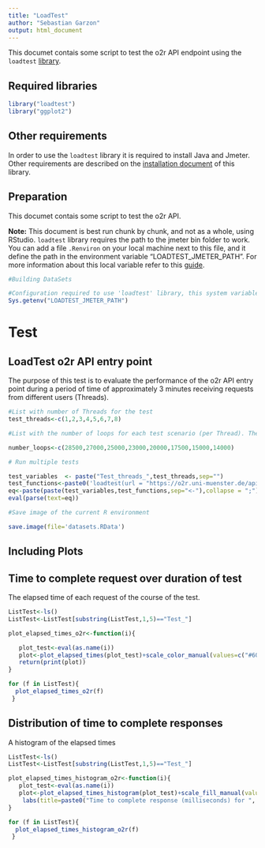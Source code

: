 ```yaml
---
title: "LoadTest"
author: "Sebastian Garzon"
output: html_document
---
```


This documet contais some script to test the o2r API endpoint using the `loadtest` [library](https://github.com/tmobile/loadtest).

## Required libraries
```r
library("loadtest")
library("ggplot2")
```

## Other requirements

In order to use the `loadtest` library it is required to install Java and Jmeter. Other requirements are described on the [installation document](https://github.com/tmobile/loadtest#installation) of this library.

## Preparation

This documet contais some script to test the o2r API.

**Note:** This document is best run chunk by chunk, and not as a whole, using RStudio.
`loadtest` library requires the path to the jmeter bin folder to work. You can add a file `.Renviron` on your local machine next to this file, and it define the path in the environment variable "LOADTEST_JMETER_PATH". For more information about this local variable refer to this [guide](https://github.com/tmobile/loadtest#installing-jmeter).

```r

#Building DataSets

#Configuration required to use 'loadtest' library, this system variable is stored in a .Renviron file. LOADTEST_JMETER_PATH="[path to jmeter bin folder]"
Sys.getenv("LOADTEST_JMETER_PATH")

```
# Test 

## LoadTest o2r API entry point

The purpose of this test is to evaluate the performance of the o2r API entry point during a period of time of approximately 3 minutes receiving requests from different users (Threads).  

```r

#List with number of Threads for the test
test_threads<-c(1,2,3,4,5,6,7,8)

#List with the number of loops for each test scenario (per Thread). These numbers are an estimation for a 3 minute test for every configuration scenario. Less Threads require more individual loops per thread in order to extend the test to 3 minutes.

number_loops<-c(28500,27000,25000,23000,20000,17500,15000,14000)

# Run multiple tests

test_variables  <- paste("Test_threads_",test_threads,sep="")
test_functions<-paste0('loadtest(url = "https://o2r.uni-muenster.de/api/v1", method = "GET", threads =',test_threads,', loops=',number_loops,')')
eq<-paste(paste(test_variables,test_functions,sep="<-"),collapse = ";")
eval(parse(text=eq))

#Save image of the current R environment

save.image(file='datasets.RData')
```

## Including Plots

## Time to complete request over duration of test

The elapsed time of each request of the course of the test.

```r

ListTest<-ls()
ListTest<-ListTest[substring(ListTest,1,5)=="Test_"]

plot_elapsed_times_o2r<-function(i){

   plot_test<-eval(as.name(i))
   plot<-plot_elapsed_times(plot_test)+scale_color_manual(values=c("#606060", "#004288"), drop=FALSE)+labs(title=paste0("Time to complete request (milliseconds) for ", max(plot_test$threads)," thread(s)"))
   return(print(plot))
}

for (f in ListTest){
  plot_elapsed_times_o2r(f)
 }

```

## Distribution of time to complete responses

A histogram of the elapsed times

```r
ListTest<-ls()
ListTest<-ListTest[substring(ListTest,1,5)=="Test_"]

plot_elapsed_times_histogram_o2r<-function(i){
   plot_test<-eval(as.name(i))
   plot<-plot_elapsed_times_histogram(plot_test)+scale_fill_manual(values=c("#606060", "#004288"), drop=FALSE)+
    labs(title=paste0("Time to complete response (milliseconds) for ", max(plot_test$threads)," thread(s)"))
}

for (f in ListTest){
  plot_elapsed_times_histogram_o2r(f)
 }

```
